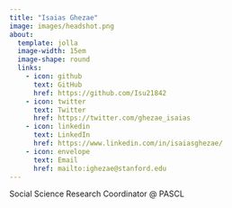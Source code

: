 ```yaml
---
title: "Isaias Ghezae"
image: images/headshot.png
about:
  template: jolla
  image-width: 15em
  image-shape: round
  links:
    - icon: github
      text: GitHub
      href: https://github.com/Isu21842
    - icon: twitter
      text: Twitter
      href: https://twitter.com/ghezae_isaias
    - icon: linkedin
      text: LinkedIn
      href: https://www.linkedin.com/in/isaiasghezae/
    - icon: envelope
      text: Email
      href: mailto:ighezae@stanford.edu
---
```


Social Science Research Coordinator \@ PASCL
